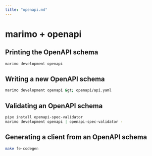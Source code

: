 ```yaml
---
title: "openapi.md"
---
```


# marimo + openapi

## Printing the OpenAPI schema

```bash
marimo development openapi
```

## Writing a new OpenAPI schema

```bash
marimo development openapi &gt; openapi/api.yaml
```

## Validating an OpenAPI schema

```bash
pipx install openapi-spec-validator
marimo development openapi | openapi-spec-validator -
```

## Generating a client from an OpenAPI schema

```bash
make fe-codegen
```
